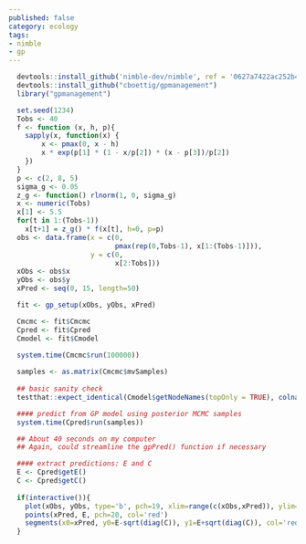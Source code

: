 ```yaml
---
published: false
category: ecology
tags:
- nimble
- gp
---
```


```r
  devtools::install_github('nimble-dev/nimble', ref = '0627a7422ac252b4d8d4a328d58a5acd3f9589cb', subdir = 'packages/nimble')
  devtools::install_github("cboettig/gpmanagement")
  library("gpmanagement")
```

```r
  set.seed(1234)
  Tobs <- 40
  f <- function (x, h, p){
    sapply(x, function(x) {
        x <- pmax(0, x - h)
        x * exp(p[1] * (1 - x/p[2]) * (x - p[3])/p[2])
    })
  }
  p <- c(2, 8, 5)
  sigma_g <- 0.05
  z_g <- function() rlnorm(1, 0, sigma_g)
  x <- numeric(Tobs)
  x[1] <- 5.5
  for(t in 1:(Tobs-1))
    x[t+1] = z_g() * f(x[t], h=0, p=p)
  obs <- data.frame(x = c(0, 
                          pmax(rep(0,Tobs-1), x[1:(Tobs-1)])), 
                    y = c(0, 
                          x[2:Tobs]))
  xObs <- obs$x
  yObs <- obs$y
  xPred <- seq(0, 15, length=50)
```

```r
  fit <- gp_setup(xObs, yObs, xPred)

  Cmcmc <- fit$Cmcmc 
  Cpred <- fit$Cpred
  Cmodel <- fit$Cmodel
  
  system.time(Cmcmc$run(100000))
```

```r
  samples <- as.matrix(Cmcmc$mvSamples)
  
  ## basic sanity check
  testthat::expect_identical(Cmodel$getNodeNames(topOnly = TRUE), colnames(samples))

  #### predict from GP model using posterior MCMC samples
  system.time(Cpred$run(samples))

  ## About 40 seconds on my computer
  ## Again, could streamline the gpPred() function if necessary

  #### extract predictions: E and C
  E <- Cpred$getE()
  C <- Cpred$getC()
  
  if(interactive()){
    plot(xObs, yObs, type='b', pch=19, xlim=range(c(xObs,xPred)), ylim=range(c(yObs,E)))
    points(xPred, E, pch=20, col='red')
    segments(x0=xPred, y0=E-sqrt(diag(C)), y1=E+sqrt(diag(C)), col='red')
  }
  
```
